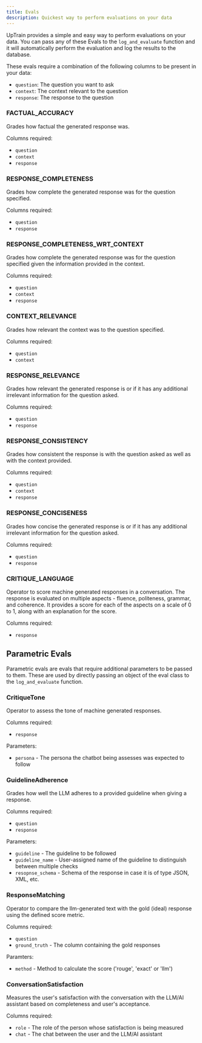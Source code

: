 ```yaml
---
title: Evals
description: Quickest way to perform evaluations on your data
---
```


UpTrain provides a simple and easy way to perform evaluations on your data. You can pass any of these Evals to the `log_and_evaluate` function and it will automatically perform the evaluation and log the results to the database.

These evals require a combination of the following columns to be present in your data:

- `question`: The question you want to ask
- `context`: The context relevant to the question
- `response`: The response to the question


### FACTUAL_ACCURACY

Grades how factual the generated response was.

Columns required:
- `question`
- `context`
- `response`


### RESPONSE_COMPLETENESS

Grades how complete the generated response was for the question specified.

Columns required:
- `question`
- `response`


### RESPONSE_COMPLETENESS_WRT_CONTEXT

Grades how complete the generated response was for the question specified given the information provided in the context.

Columns required:
- `question`
- `context`
- `response`


### CONTEXT_RELEVANCE

Grades how relevant the context was to the question specified.

Columns required:
- `question`
- `context`


### RESPONSE_RELEVANCE

Grades how relevant the generated response is or if it has any additional irrelevant information for the question asked.

Columns required:
- `question`
- `response`


### RESPONSE_CONSISTENCY

Grades how consistent the response is with the question asked as well as with the context provided.

Columns required:
- `question`
- `context`
- `response`


### RESPONSE_CONCISENESS

Grades how concise the generated response is or if it has any additional irrelevant information for the question asked.

Columns required:
- `question`
- `response`


### CRITIQUE_LANGUAGE

Operator to score machine generated responses in a conversation. The response is evaluated on multiple aspects - fluence, politeness, grammar, and coherence. It provides a score for each of the aspects on a scale of 0 to 1, along with an explanation for the score.

Columns required:
- `response`


## Parametric Evals

Parametric evals are evals that require additional parameters to be passed to them. These are used by directly passing an object of the eval class to the `log_and_evaluate` function.


### CritiqueTone
    
Operator to assess the tone of machine generated responses.

Columns required:
- `response`

Parameters:
- `persona` - The persona the chatbot being assesses was expected to follow


### GuidelineAdherence

Grades how well the LLM adheres to a provided guideline when giving a response.

Columns required:
- `question`
- `response`

Parameters:
- `guideline` - The guideline to be followed
- `guideline_name` - User-assigned name of the guideline to distinguish between multiple checks
- `resopnse_schema` - Schema of the response in case it is of type JSON, XML, etc.


### ResponseMatching

Operator to compare the llm-generated text with the gold (ideal) response using the defined score metric.

Columns required:
- `question`
- `ground_truth` - The column containing the gold responses

Paramters:
- `method` - Method to calculate the score ('rouge', 'exact' or 'llm')


### ConversationSatisfaction

Measures the user's satisfaction with the conversation with the LLM/AI assistant based on completeness and user's acceptance.

Columns required:
- `role` - The role of the person whose satisfaction is being measured
- `chat` - The chat between the user and the LLM/AI assistant
